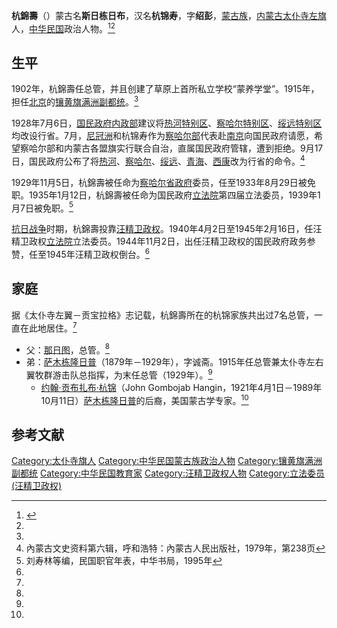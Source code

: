 '''杭錦壽'''（{{bd|？||？|}}）蒙古名'''斯日栋日布'''，汉名'''杭锦寿'''，字'''绍彭'''，[[蒙古族|蒙古族]]，[[内蒙古|内蒙古]][[太仆寺旗|太仆寺左旗]]人，[[中华民国|中华民国]]政治人物。<ref name=tpsq>{{Cite web |url=http://www.tpsq.gov.cn/zwgk_21/zfwj/zfwj_1/201101/t20110125_576394.html |title=关于公布第二批旗级文物保护单位及划定第一批旗级文物保护单位保护范围和建设控制地带的通知，太仆寺旗政务门户，2011-01-12 |access-date=2013-06-19 |archive-date=2013-06-24 |archive-url=https://archive.today/20130624135752/http://www.tpsq.gov.cn/zwgk_21/zfwj/zfwj_1/201101/t20110125_576394.html |dead-url=no }}</ref><ref name=liu/>

==生平==
1902年，杭錦壽任总管，并且创建了草原上首所私立学校“蒙养学堂”。1915年，担任[[北京|北京]]的[[镶黄旗满洲副都统|镶黄旗满洲副都统]]。<ref name=tpsq/>

1928年7月6日，[[国民政府|国民政府]][[中華民國内政部|内政部]]建议将[[热河特别区|热河特别区]]、[[察哈尔特别区|察哈尔特别区]]、[[绥远特别区|绥远特别区]]均改设行省。7月，[[尼冠洲|尼冠洲]]和杭锦寿作为[[察哈尔部|察哈尔部]]代表赴[[南京|南京]]向国民政府请愿，希望察哈尔部和内蒙古各盟旗实行联合自治，直属国民政府管辖，遭到拒绝。9月17日，国民政府公布了将[[热河|热河]]、[[察哈尔|察哈尔]]、[[绥远|绥远]]、[[青海|青海]]、[[西康|西康]]改为行省的命令。<ref>內蒙古文史资料第六辑，呼和浩特：內蒙古人民出版社，1979年，第238页</ref>

1929年11月5日，杭錦壽被任命为[[察哈尔省政府|察哈尔省政府]]委员，任至1933年8月29日被免职。1935年1月12日，杭錦壽被任命为国民政府[[立法院|立法院]]第四届立法委员，1939年1月7日被免职。<ref name=liu>刘寿林等编，民国职官年表，中华书局，1995年</ref>

[[抗日战争|抗日战争]]时期，杭錦壽投靠[[汪精卫政权|汪精卫政权]]。1940年4月2日至1945年2月16日，任汪精卫政权[[立法院_(汪精卫政权)|立法院]]立法委员。1944年11月2日，出任汪精卫政权的国民政府政务参赞，任至1945年汪精卫政权倒台。<ref name=liu/>

==家庭==
据《太仆寺左翼－贡宝拉格》志记载，杭錦壽所在的杭锦家族共出过7名总管，一直在此地居住。<ref name=tpsq/>
*父：[[那日图|那日图]]，总管。<ref name=tpsq/>
*弟：[[萨木栋隆日普|萨木栋隆日普]]（1879年－1929年），字诚斋。1915年任总管兼太仆寺左右翼牧群游击队总指挥，为末任总管（1929年）。<ref name=tpsq/>
**[[约翰·贡布扎布·杭锦|约翰·贡布扎布·杭锦]]（John Gombojab Hangin，1921年4月1日－1989年10月11日）[[萨木栋隆日普|萨木栋隆日普]]的后裔，美国蒙古学专家。<ref name=tpsq/>

==参考文献==
{{reflist}}

{{第4屆中華民國訓政時期立法委員名單}}
{{DEFAULTSORT:H}}
[[Category:太仆寺旗人|Category:太仆寺旗人]]
[[Category:中华民国蒙古族政治人物|Category:中华民国蒙古族政治人物]]
[[Category:镶黄旗满洲副都统|Category:镶黄旗满洲副都统]]
[[Category:中华民国教育家|Category:中华民国教育家]]
[[Category:汪精卫政权人物|Category:汪精卫政权人物]]
[[Category:立法委员_(汪精卫政权)|Category:立法委员 (汪精卫政权)]]